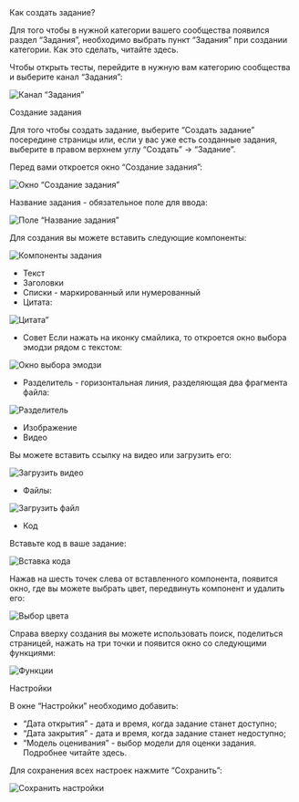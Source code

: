 
<AnchorHeading type="h1" id="add-task">
  Как создать задание?
</AnchorHeading>

Для того чтобы в нужной категории вашего сообщества появился раздел “Задания”, необходимо выбрать пункт “Задания” при создании категории. Как это сделать, <Link href="https://xieffect.ru/">читайте здесь</Link>.

Чтобы открыть тесты, перейдите в нужную вам категорию сообщества и выберите канал “Задания”:

<Image
  width={960}
  height={613}
  src="/assets/markdown/tests-and-tasks/tests-empty.jpg"
  alt="Канал “Задания”"
  noRatio
/>

<AnchorHeading type="h2" id="add-new-task">
  Создание задания
</AnchorHeading>

Для того чтобы создать задание, выберите “Создать задание” посередине страницы или, если у вас уже есть созданные задания, выберите в правом верхнем углу “Создать” → “Задание”.

Перед вами откроется окно “Создание задания”:

<Image
  width={960}
  height={460}
  src="/assets/markdown/tests-and-tasks/add-task.jpg"
  alt="Окно “Создание задания”"
  noRatio
/>

Название задания - обязательное поле для ввода:

<Image
  width={599}
  height={116}
  src="/assets/markdown/tests-and-tasks/name-task.jpg"
  alt="Поле “Название задания”"
  noRatio
/>

Для создания вы можете вставить следующие компоненты:

<Image
  width={226}
  height={472}
  src="/assets/markdown/tests-and-tasks/task-components.jpg"
  alt="Компоненты задания"
/>

- Текст
- Заголовки
- Списки - маркированный или нумерованный
- Цитата:

<Image
  width={682}
  height={253}
  src="/assets/markdown/tests-and-tasks/quote.jpg"
  alt="Цитата”"
  noRatio
/>

- Совет
  Если нажать на иконку смайлика, то откроется окно выбора эмодзи рядом с текстом:

<Image
  width={682}
  height={155}
  src="/assets/markdown/tests-and-tasks/emoji.jpg"
  alt="Окно выбора эмодзи"
  noRatio
/>

- Разделитель - горизонтальная линия, разделяющая два фрагмента файла:

<Image
  width={682}
  height={54}
  src="/assets/markdown/tests-and-tasks/separator.jpg"
  alt="Разделитель"
  noRatio
/>

- Изображение
- Видео

Вы можете вставить ссылку на видео или загрузить его:

<Image
  width={960}
  height={264}
  src="/assets/markdown/tests-and-tasks/upload-video.jpg"
  alt="Загрузить видео"
  noRatio
/>

- Файлы:

<Image
  width={682}
  height={57}
  src="/assets/markdown/tests-and-tasks/upload-file.jpg"
  alt="Загрузить файл"
  noRatio
/>

- Код

Вставьте код в ваше задание:

<Image
  width={682}
  height={40}
  src="/assets/markdown/tests-and-tasks/code-snippet.jpg"
  alt="Вставка кода"
  noRatio
/>

Нажав на шесть точек слева от вставленного компонента, появится окно, где вы можете выбрать цвет, передвинуть компонент и удалить его:

<Image
  width={460}
  height={205}
  src="/assets/markdown/tests-and-tasks/choose-color.png"
  alt="Выбор цвета"
  noRatio
/>

Справа вверху создания вы можете использовать поиск, поделиться страницей, нажать на три точки и появится окно со следующими функциями:

<Image
  width={282}
  height={352}
  src="/assets/markdown/tests-and-tasks/menu-options.png"
  alt="Функции"
/>

<AnchorHeading type="h2" id="settings">
  Настройки
</AnchorHeading>

В окне “Настройки” необходимо добавить:

- “Дата открытия” - дата и время, когда задание станет доступно;
- “Дата закрытия” - дата и время, когда задание станет недоступно;
- “Модель оценивания” - выбор модели для оценки задания. Подробнее читайте здесь.

Для сохранения всех настроек нажмите “Сохранить”:

<Image
  width={494}
  height={498}
  src="/assets/markdown/tests-and-tasks/save-task-settings.jpg"
  alt="Сохранить настройки"
/>
